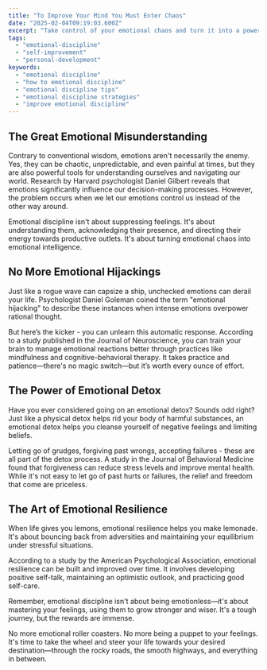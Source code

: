 ```yaml
---
title: "To Improve Your Mind You Must Enter Chaos"
date: "2025-02-04T09:19:03.600Z"
excerpt: "Take control of your emotional chaos and turn it into a powerful tool for personal growth."
tags:
  - "emotional-discipline"
  - "self-improvement"
  - "personal-development"
keywords:
  - "emotional discipline"
  - "how to emotional discipline"
  - "emotional discipline tips"
  - "emotional discipline strategies"
  - "improve emotional discipline"
---
```


## The Great Emotional Misunderstanding

Contrary to conventional wisdom, emotions aren't necessarily the enemy. Yes, they can be chaotic, unpredictable, and even painful at times, but they are also powerful tools for understanding ourselves and navigating our world. Research by Harvard psychologist Daniel Gilbert reveals that emotions significantly influence our decision-making processes. However, the problem occurs when we let our emotions control us instead of the other way around.

Emotional discipline isn't about suppressing feelings. It's about understanding them, acknowledging their presence, and directing their energy towards productive outlets. It's about turning emotional chaos into emotional intelligence.

## No More Emotional Hijackings

Just like a rogue wave can capsize a ship, unchecked emotions can derail your life. Psychologist Daniel Goleman coined the term "emotional hijacking" to describe these instances when intense emotions overpower rational thought. 

But here’s the kicker - you can unlearn this automatic response. According to a study published in the Journal of Neuroscience, you can train your brain to manage emotional reactions better through practices like mindfulness and cognitive-behavioral therapy. It takes practice and patience—there's no magic switch—but it’s worth every ounce of effort.

## The Power of Emotional Detox

Have you ever considered going on an emotional detox? Sounds odd right? Just like a physical detox helps rid your body of harmful substances, an emotional detox helps you cleanse yourself of negative feelings and limiting beliefs.

Letting go of grudges, forgiving past wrongs, accepting failures - these are all part of the detox process. A study in the Journal of Behavioral Medicine found that forgiveness can reduce stress levels and improve mental health. While it's not easy to let go of past hurts or failures, the relief and freedom that come are priceless.

## The Art of Emotional Resilience

When life gives you lemons, emotional resilience helps you make lemonade. It's about bouncing back from adversities and maintaining your equilibrium under stressful situations. 

According to a study by the American Psychological Association, emotional resilience can be built and improved over time. It involves developing positive self-talk, maintaining an optimistic outlook, and practicing good self-care. 

Remember, emotional discipline isn't about being emotionless—it's about mastering your feelings, using them to grow stronger and wiser. It's a tough journey, but the rewards are immense.

No more emotional roller coasters. No more being a puppet to your feelings. It's time to take the wheel and steer your life towards your desired destination—through the rocky roads, the smooth highways, and everything in between.
